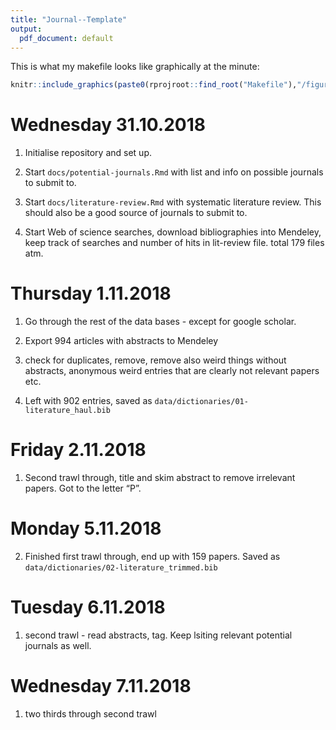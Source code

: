 ```yaml
---
title: "Journal--Template"
output:
  pdf_document: default
---
```



This is what my makefile looks like graphically at the minute:

```r
knitr::include_graphics(paste0(rprojroot::find_root("Makefile"),"/figures/make.png"))
```

# Wednesday 31.10.2018

1. Initialise repository and set up. 

2. Start `docs/potential-journals.Rmd` with list and info on possible journals to submit to. 

3. Start `docs/literature-review.Rmd` with systematic literature review. This should also be a good source of journals to submit to. 

4. Start Web of science searches, download bibliographies into Mendeley, keep track of searches and number of hits in lit-review file. total 179 files atm. 

# Thursday 1.11.2018

1. Go through the rest of the data bases - except for google scholar. 

2. Export 994 articles with abstracts to Mendeley

3. check for duplicates, remove, remove also weird things without abstracts, anonymous weird entries that are clearly not relevant papers etc. 

4. Left with 902 entries, saved as `data/dictionaries/01-literature_haul.bib`

# Friday 2.11.2018

1. Second trawl through, title and skim abstract to remove irrelevant papers. Got to the letter "P". 

# Monday 5.11.2018

2. Finished first trawl through, end up with 159 papers. Saved as `data/dictionaries/02-literature_trimmed.bib`

# Tuesday 6.11.2018

1. second trawl - read abstracts, tag. Keep lsiting relevant potential journals as well. 

# Wednesday 7.11.2018

1. two thirds through second trawl